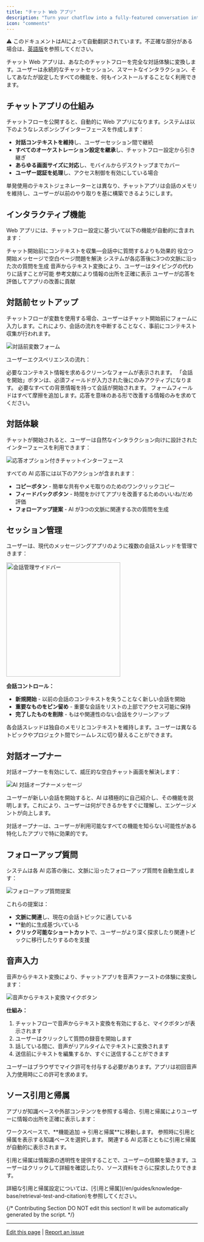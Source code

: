 ```yaml
---
title: "チャット Web アプリ"
description: "Turn your chatflow into a fully-featured conversation interface with persistent history and interactive features"
icon: "comments"
---
```


<Note> ⚠️ このドキュメントはAIによって自動翻訳されています。不正確な部分がある場合は、[英語版](/en/documentation/pages/publish/chatflow-webapp)を参照してください。</Note>


チャット Web アプリは、あなたのチャットフローを完全な対話体験に変換します。ユーザーは永続的なチャットセッション、スマートなインタラクション、そしてあなたが設定したすべての機能を、何もインストールすることなく利用できます。

## チャットアプリの仕組み

チャットフローを公開すると、自動的に Web アプリになります。システムは以下のようなレスポンシブインターフェースを作成します：

- **対話コンテキストを維持**し、ユーザーセッション間で継続
- **すべてのオーケストレーション設定を継承**し、チャットフロー設定から引き継ぎ
- **あらゆる画面サイズに対応**し、モバイルからデスクトップまでカバー
- **ユーザー認証を処理**し、アクセス制御を有効にしている場合

<Tip>
単発使用のテキストジェネレーターとは異なり、チャットアプリは会話のメモリを維持し、ユーザーが以前のやり取りを基に構築できるようにします。
</Tip>

## インタラクティブ機能

Web アプリには、チャットフロー設定に基づいて以下の機能が自動的に含まれます：

<CardGroup cols={2}>
  <Card title="対話前フォーム" icon="clipboard-list">
    チャット開始前にコンテキストを収集—会話中に質問するよりも効果的
  </Card>
  <Card title="AI 会話スターター" icon="message">
    役立つ開始メッセージで空白ページ問題を解決
  </Card>
  <Card title="スマートフォローアップ" icon="arrow-right">
    システムが各応答後に3つの文脈に沿った次の質問を生成
  </Card>
  <Card title="音声入力" icon="microphone">
    音声からテキスト変換により、ユーザーはタイピングの代わりに話すことが可能
  </Card>
  <Card title="ソース引用" icon="quote">
    参考文献により情報の出所を正確に表示
  </Card>
  <Card title="応答フィードバック" icon="thumbs-up">
    ユーザーが応答を評価してアプリの改善に貢献
  </Card>
</CardGroup>

## 対話前セットアップ

チャットフローが変数を使用する場合、ユーザーはチャット開始前にフォームに入力します。これにより、会話の流れを中断することなく、事前にコンテキスト収集が行われます。

<Frame>
  <img src="https://assets-docs.dify.ai/dify-enterprise-mintlify/en/guides/application-publishing/launch-your-webapp-quickly/8decae00eeea24622e1f2ef73d4c447e.png" alt="対話前変数フォーム" />
</Frame>

ユーザーエクスペリエンスの流れ：

<Steps>
  <Step title="ユーザーがアプリにアクセス">
    必要なコンテキスト情報を求めるクリーンなフォームが表示されます。
  </Step>
  <Step title="フォーム完了でチャットが解除">
    「会話を開始」ボタンは、必須フィールドが入力された後にのみアクティブになります。
  </Step>
  <Step title="AI が完全なコンテキストを取得">
    必要なすべての背景情報を持って会話が開始されます。
  </Step>
</Steps>

<Warning>
フォームフィールドはすべて摩擦を追加します。応答を意味のある形で改善する情報のみを求めてください。
</Warning>

## 対話体験

チャットが開始されると、ユーザーは自然なインタラクション向けに設計されたインターフェースを利用できます：

<Frame>
  <img src="https://assets-docs.dify.ai/dify-enterprise-mintlify/en/guides/application-publishing/launch-your-webapp-quickly/5b7a6f950ed8a2ce3a705f362b4813fe.png" alt="応答オプション付きチャットインターフェース" />
</Frame>

すべての AI 応答には以下のアクションが含まれます：

- **コピーボタン** - 簡単な共有やメモ取りのためのワンクリックコピー
- **フィードバックボタン** - 時間をかけてアプリを改善するためのいいね/だめ評価
- **フォローアップ提案** - AI が3つの文脈に関連する次の質問を生成

## セッション管理

ユーザーは、現代のメッセージングアプリのように複数の会話スレッドを管理できます：

<Frame>
  <img src="https://assets-docs.dify.ai/dify-enterprise-mintlify/en/guides/application-publishing/launch-your-webapp-quickly/46372ad4d79a3ea943d43f9434974956.png" width="300" alt="会話管理サイドバー" />
</Frame>

**会話コントロール：**
- **新規開始** - 以前の会話のコンテキストを失うことなく新しい会話を開始
- **重要なものをピン留め** - 重要な会話をリストの上部でアクセス可能に保持
- **完了したものを削除** - もはや関連性のない会話をクリーンアップ

<Info>
各会話スレッドは独自のメモリとコンテキストを維持します。ユーザーは異なるトピックやプロジェクト間でシームレスに切り替えることができます。
</Info>

## 対話オープナー

対話オープナーを有効にして、威圧的な空白チャット画面を解決します：

<Frame>
  <img src="https://assets-docs.dify.ai/dify-enterprise-mintlify/en/guides/application-publishing/launch-your-webapp-quickly/22e59e509296d25eb85cbd541e161c6d.png" alt="AI 対話オープナーメッセージ" />
</Frame>

ユーザーが新しい会話を開始すると、AI は積極的に自己紹介し、その機能を説明します。これにより、ユーザーは何ができるかをすぐに理解し、エンゲージメントが向上します。

<Tip>
対話オープナーは、ユーザーが利用可能なすべての機能を知らない可能性がある特化したアプリで特に効果的です。
</Tip>

## フォローアップ質問

システムは各 AI 応答の後に、文脈に沿ったフォローアップ質問を自動生成します：

<Frame>
  <img src="https://assets-docs.dify.ai/dify-enterprise-mintlify/en/guides/application-publishing/launch-your-webapp-quickly/f88a7ffd777d51299f8b604249c044b3.png" alt="フォローアップ質問提案" />
</Frame>

これらの提案は：
- **文脈に関連**し、現在の会話トピックに適している
- **動的に生成基づいている
- **クリック可能なショートカット**で、ユーザーがより深く探求したり関連トピックに移行したりするのを支援

## 音声入力

音声からテキスト変換により、チャットアプリを音声ファーストの体験に変換します：

<Frame>
  <img src="https://assets-docs.dify.ai/dify-enterprise-mintlify/en/guides/application-publishing/launch-your-webapp-quickly/3a64c79792f1166301403f6c44cf4c85.png" alt="音声からテキスト変換マイクボタン" />
</Frame>

**仕組み：**
1. チャットフローで音声からテキスト変換を有効にすると、マイクボタンが表示されます
2. ユーザーはクリックして質問の録音を開始します
3. 話している間に、音声がリアルタイムでテキストに変換されます
4. 送信前にテキストを編集するか、すぐに送信することができます

<Warning>
ユーザーはブラウザでマイク許可を付与する必要があります。アプリは初回音声入力使用時にこの許可を求めます。
</Warning>

## ソース引用と帰属

アプリが知識ベースや外部コンテンツを参照する場合、引用と帰属によりユーザーに情報の出所を正確に表示します：

<Steps>
  <Step title="引用と帰属を有効にする">
    ワークスペースで、**機能追加 → 引用と帰属**に移動します。
  </Step>
  <Step title="ソースを設定">
    参照時に引用と帰属を表示する知識ベースを選択します。
  </Step>
  <Step title="自動表示">
    関連する AI 応答とともに引用と帰属が自動的に表示されます。
  </Step>
</Steps>

引用と帰属は情報源の透明性を提供することで、ユーザーの信頼を築きます。ユーザーはクリックして詳細を確認したり、ソース資料をさらに探求したりできます。

<Info>
詳細な引用と帰属設定については、[引用と帰属](/en/guides/knowledge-base/retrieval-test-and-citation)を参照してください。
</Info>

{/*
Contributing Section
DO NOT edit this section!
It will be automatically generated by the script.
*/}

---

[Edit this page](https://github.com/langgenius/dify-docs/edit/main/en/guides/application-publishing/launch-your-webapp-quickly/conversation-application.mdx) | [Report an issue](https://github.com/langgenius/dify-docs/issues/new?template=docs.yml)